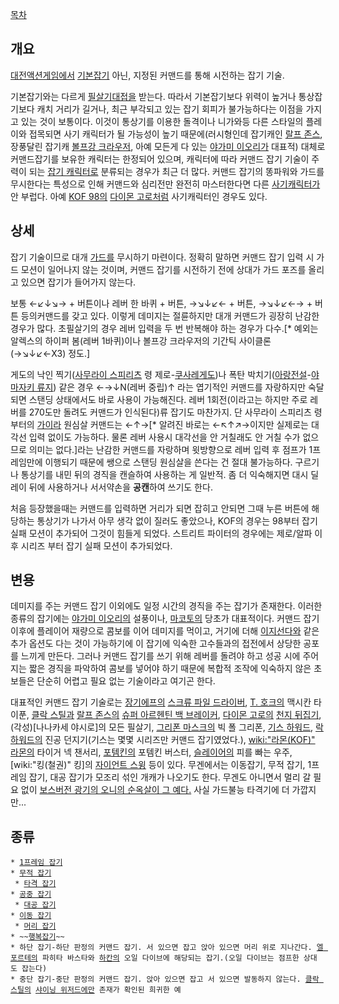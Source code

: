 [[목차]]
== 개요 ==
[[대전액션게임]]에서 [[기본잡기]] 아닌, 지정된 커맨드를 통해 시전하는 잡기 기술.

기본잡기와는 다르게 [[필살기]]대접을 받는다. 따라서 기본잡기보다 위력이 높거나 통상잡기보다 캐치 거리가 길거나, 최근 부각되고 있는 잡기 회피가 불가능하다는 이점을 가지고 있는 것이 보통이다. 이것이 통상기를 이용한 돌격이나 니가와등 다른 스타일의 플레이와 접목되면 사기 캐릭터가 될 가능성이 높기 때문에(러시형인데 잡기캐인 [[랄프 존스]], 장풍달린 잡기캐 [[볼프강 크라우저]], 아예 모든게 다 있는 [[야가미 이오리]]가 대표적) 대체로 커맨드잡기를 보유한 캐릭터는 한정되어 있으며, 캐릭터에 따라 커맨드 잡기 기술이 주력이 되는 [[잡기 캐릭터]]로 분류되는 경우가 최근 더 많다. 커맨드 잡기의 똥파워와 가드를 무시한다는 특성으로 인해 커맨드와 심리전만 완전히 마스터한다면 다른 [[사기캐릭터]]가 안 부럽다. 아예 [[KOF 98]]의 [[다이몬 고로]]처럼 사기캐릭터인 경우도 있다.
== 상세 ==
잡기 기술이므로 대개 [[가드]]를 무시하기 마련이다. 정확히 말하면 커맨드 잡기 입력 시 가드 모션이 일어나지 않는 것이며, 커맨드 잡기를 시전하기 전에 상대가 가드 포즈를 올리고 있으면 잡기가 들어가지 않는다.

보통 ←↙↓↘→ + 버튼이나 레버 한 바퀴 + 버튼, →↘↓↙← + 버튼, →↘↓↙←→ + 버튼 등의커맨드를 갖고 있다. 이렇게 데미지는 절륜하지만 대개 커맨드가 굉장히 난감한 경우가 많다. 초필살기의 경우 레버 입력을 두 번 반복해야 하는 경우가 다수.[* 예외는 알렉스의 하이퍼 봄(레버 1바퀴)이나 볼프강 크라우저의 기간틱 사이클론(→↘↓↙←X3) 정도.]

게도의 낙인 찍기([[사무라이 스피리츠]] 령 제로-[[쿠사레게도]])나 폭탄 박치기([[아랑전설]]-[[야마자키 류지]]) 같은 경우 ←→↓N(레버 중립)↑ 라는 엽기적인 커맨드를 자랑하지만 숙달되면 스탠딩 상태에서도 바로 사용이 가능해진다. 레버 1회전(이라고는 하지만 주로 레버를 270도만 돌려도 커맨드가 인식된다)류 잡기도 마찬가지. 단 사무라이 스피리츠 령부터의 [[가이라]] 원심살 커맨드는 ←↑→[* 알려진 바로는 ←↖↑↗→이지만 실제로는 대각선 입력 없이도 가능하다. 물론 레버 사용시 대각선을 안 거칠래도 안 거칠 수가 없으므로 의미는 없다.]라는 난감한 커맨드를 자랑하며 윗방향으로 레버 입력 후 점프가 1프레임만에 이행되기 때문에 쌩으로 스탠딩 원심살을 쓴다는 건 절대 불가능하다. 구르기나 통상기를 내민 뒤의 경직을 캔슬하여 사용하는 게 일반적. 좀 더 익숙해지면 대시 딜레이 뒤에 사용하거나 서서약손을 '''공캔'''하여 쓰기도 한다.

처음 등장했을때는 커맨드를 입력하면 거리가 되면 잡히고 안되면 그때 누른 버튼에 해당하는 통상기가 나가서 아무 생각 없이 질러도 좋았으나, KOF의 경우는 98부터 잡기 실패 모션이 추가되어 그것이 힘들게 되었다. 스트리트 파이터의 경우에는 제로/알파 이후 시리즈 부터 잡기 실패 모션이 추가되었다.
== 변용 ==
데미지를 주는 커맨드 잡기 이외에도 일정 시간의 경직을 주는 잡기가 존재한다. 이러한 종류의 잡기에는 [[야가미 이오리]]의 설풍이나, [[마코토]]의 당초가 대표적이다. 커맨드 잡기 이후에 플레이어 재량으로 콤보를 이어 데미지를 먹이고, 거기에 더해 [[이지선다]]와 같은 추가 옵션도 다는 것이 가능하기에 이 잡기에 익숙한 고수들과의 접전에서 상당한 공포를 느끼게 만든다. 그러나 커맨드 잡기를 쓰기 위해 레버를 돌려야 하고 성공 시에 주어지는 짧은 경직을 파악하여 콤보를 넣어야 하기 때문에 복합적 조작에 익숙하지 않은 초보들은 단순히 어렵고 필요 없는 기술이라고 여기곤 한다.

대표적인 커맨드 잡기 기술로는 [[장기에프]]의 [[스크류 파일 드라이버]], [[T. 호크]]의 맥시칸 타이푼, [[클락 스틸]]과 [[랄프 존스]]의 [[슈퍼 아르헨틴 백 브레이커]], [[다이몬 고로]]의 [[천지 뒤집기]], (각성)[나나카세 야시로]의 모든 필살기, [[그리폰 마스크]]의 빅 폴 그리폰, [[기스 하워드]], [[락 하워드]]의 진공 던지기(기스는 몇몇 시리즈만 커맨드 잡기였었다.), [[wiki:"라몬(KOF)" 라몬]]의 타이거 넥 챈서리, [[포템킨]]의 포템킨 버스터, [[슬레이어]]의 피를 빠는 우주, [wiki:"킹(철권)" 킹]의 [[자이언트 스윙]] 등이 있다.
무겐에서는 이동잡기, 무적 잡기, 1프레임 잡기, 대공 잡기가 모조리 섞인 개캐가 나오기도 한다. 무겐도 아니면서 멀리 갈 필요 없이 [http://youtu.be/U9DQKlY3ACA 보스버전 광기의 오니의 순옥살이 그 예다.] 사실 가드불능 타격기에 더 가깝지만...



== 종류 ==
 * [[1프레임 잡기]]
 * [[무적 잡기]]
  * [[타격 잡기]]
 * [[공중 잡기]]
  * [[대공 잡기]]
 * [[이동 잡기]]
  * [[머리 잡기]]
 * ~~[[행복잡기]]~~
 * 하단 잡기-하단 판정의 커맨드 잡기. 서 있으면 잡고 앉아 있으면 머리 위로 지나간다. [[엘 포르테]]의 파히타 바스타와 [[하칸]]의 오일 다이브에 해당되는 잡기.(오일 다이브는 점프한 상대도 잡는다)
 * 중단 잡기-중단 판정의 커맨드 잡기. 앉아 있으면 잡고 서 있으면 발동하지 않는다. [[클락 스틸]]의 [[샤이닝 위저드]]에만 존재가 확인된 희귀한 예
